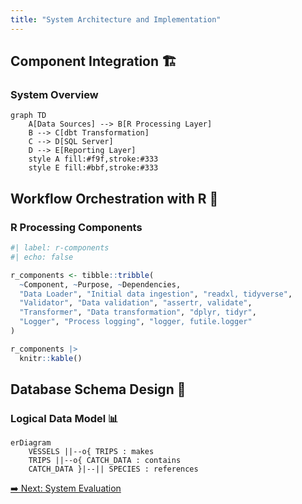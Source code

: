```yaml
---
title: "System Architecture and Implementation"
---
```


## Component Integration 🏗️

### System Overview

```mermaid
graph TD
    A[Data Sources] --> B[R Processing Layer]
    B --> C[dbt Transformation]
    C --> D[SQL Server]
    D --> E[Reporting Layer]
    style A fill:#f9f,stroke:#333
    style E fill:#bbf,stroke:#333
```

## Workflow Orchestration with R 🔄

### R Processing Components

```r
#| label: r-components
#| echo: false

r_components <- tibble::tribble(
  ~Component, ~Purpose, ~Dependencies,
  "Data Loader", "Initial data ingestion", "readxl, tidyverse",
  "Validator", "Data validation", "assertr, validate",
  "Transformer", "Data transformation", "dplyr, tidyr",
  "Logger", "Process logging", "logger, futile.logger"
)

r_components |> 
  knitr::kable()
```

## Database Schema Design 💾

### Logical Data Model 📊

```mermaid
erDiagram
    VESSELS ||--o{ TRIPS : makes
    TRIPS ||--o{ CATCH_DATA : contains
    CATCH_DATA }|--|| SPECIES : references
```

[➡️ Next: System Evaluation](05-evaluation.qmd)
